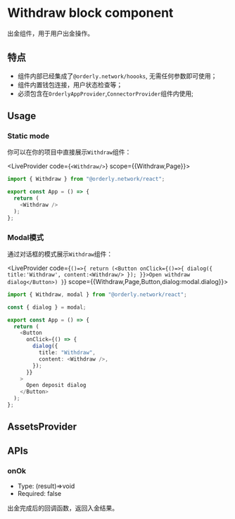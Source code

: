 

# Withdraw block component

出金组件，用于用户出金操作。

## 特点

- 组件内部已经集成了`@orderly.network/hoooks`, 无需任何参数即可使用；
- 组件内置钱包连接，用户状态检查等；
- 必须包含在`OrderlyAppProvider`,`ConnectorProvider`组件内使用;

## Usage

### Static mode

你可以在你的项目中直接展示`Withdraw`组件：


<LiveProvider code={`<Withdraw/>`} scope={{Withdraw,Page}}>
<div className="flex justify-center py-3 mt-5 rounded shadow-lg bg-base-700">

<LivePreview />

</div>
  
  <LiveError />
</LiveProvider>

```typescript copy
import { Withdraw } from "@orderly.network/react";

export const App = () => {
  return (
    <Withdraw />
  );
};
```

### Modal模式

通过对话框的模式展示`Withdraw`组件：

<LiveProvider code={`()=>{
    return (<Button onClick={()=>{
            dialog({
                title:'Withdraw',
                content:<Withdraw/>
            });
        }}>Open withdraw dialog</Button>)
}`} scope={{Withdraw,Page,Button,dialog:modal.dialog}}>
<div className="flex justify-center py-10 mt-5 rounded shadow-lg bg-base-700 color-item">

<LivePreview />

</div>
  
  <LiveError />
</LiveProvider>


```typescript copy
import { Withdraw, modal } from "@orderly.network/react";

const { dialog } = modal;

export const App = () => {
  return (
    <Button
      onClick={() => {
        dialog({
          title: "Withdraw",
          content: <Withdraw />,
        });
      }}
    >
      Open deposit dialog
    </Button>
  );
};
```

## AssetsProvider




## APIs


### onOk

- Type: (result)=>void
- Required: false

出金完成后的回调函数，返回入金结果。